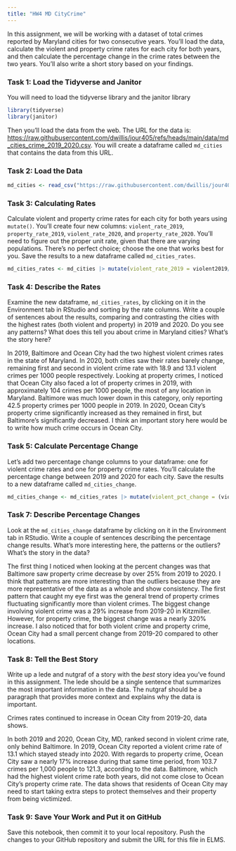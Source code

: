 ```yaml
---
title: "HW4 MD CityCrime"
---
```


In this assignment, we will be working with a dataset of total crimes reported by Maryland cities for two consecutive years. You'll load the data, calculate the violent and property crime rates for each city for both years, and then calculate the percentage change in the crime rates between the two years. You'll also write a short story based on your findings.

### Task 1: Load the Tidyverse and Janitor

You will need to load the tidyverse library and the janitor library

```r
library(tidyverse)
library(janitor)
```

Then you'll load the data from the web. The URL for the data is: <https://raw.githubusercontent.com/dwillis/jour405/refs/heads/main/data/md_cities_crime_2019_2020.csv>. You will create a dataframe called `md_cities` that contains the data from this URL.

### Task 2: Load the Data

```r
md_cities <- read_csv("https://raw.githubusercontent.com/dwillis/jour405/refs/heads/main/data/md_cities_crime_2019_2020.csv")
```

### Task 3: Calculating Rates

Calculate violent and property crime rates for each city for both years using `mutate()`. You'll create four new columns: `violent_rate_2019`, `property_rate_2019`, `violent_rate_2020`, and `property_rate_2020`. You'll need to figure out the proper unit rate, given that there are varying populations. There's no perfect choice; choose the one that works best for you. Save the results to a new dataframe called `md_cities_rates`.

```r
md_cities_rates <- md_cities |> mutate(violent_rate_2019 = violent2019/pop2019 * 1000, property_rate_2019 = property2019/pop2019 * 1000, violent_rate_2020 = violent2019/pop2020 * 1000, property_rate_2020 = property2020/pop2020 * 1000)
```

### Task 4: Describe the Rates

Examine the new dataframe, `md_cities_rates`, by clicking on it in the Environment tab in RStudio and sorting by the rate columns. Write a couple of sentences about the results, comparing and contrasting the cities with the highest rates (both violent and property) in 2019 and 2020. Do you see any patterns? What does this tell you about crime in Maryland cities? What's the story here?

In 2019, Baltimore and Ocean City had the two highest violent crimes rates in the state of Maryland. In 2020, both cities saw their rates barely change, remaining first and second in violent crime rate with 18.9 and 13.1 violent crimes per 1000 people respectively. Looking at property crimes, I noticed that Ocean City also faced a lot of property crimes in 2019, with approximately 104 crimes per 1000 people, the most of any location in Maryland. Baltimore was much lower down in this category, only reporting 42.5 property crimes per 1000 people in 2019. In 2020, Ocean City's property crime significantly increased as they remained in first, but Baltimore's significantly decreased. I think an important story here would be to write how much crime occurs in Ocean City.

### Task 5: Calculate Percentage Change

Let's add two percentage change columns to your dataframe: one for violent crime rates and one for property crime rates. You'll calculate the percentage change between 2019 and 2020 for each city. Save the results to a new dataframe called `md_cities_change`.

```r
md_cities_change <- md_cities_rates |> mutate(violent_pct_change = (violent_rate_2020-violent_rate_2019)/violent_rate_2019 * 100, property_pct_change = (property_rate_2020-property_rate_2019)/property_rate_2019 * 100)
```

### Task 7: Describe Percentage Changes

Look at the `md_cities_change` dataframe by clicking on it in the Environment tab in RStudio. Write a couple of sentences describing the percentage change results. What's more interesting here, the patterns or the outliers? What's the story in the data?

The first thing I noticed when looking at the percent changes was that Baltimore saw property crime decrease by over 25% from 2019 to 2020. I  think that patterns are more interesting than the outliers because they are more representative of the data as a whole and show consistency. The first pattern that caught my eye first was the general trend of property crimes fluctuating significantly more than violent crimes. The biggest change involving violent crime was a 29% increase from 2019-20 in Kitzmiller. However, for property crime, the biggest change was a nearly 320% increase. I also noticed that for both violent crime and property crime, Ocean City had a small percent change from 2019-20 compared to other locations.

### Task 8: Tell the Best Story

Write up a lede and nutgraf of a story with the *best* story idea you've found in this assignment. The lede should be a single sentence that summarizes the most important information in the data. The nutgraf should be a paragraph that provides more context and explains why the data is important.

Crimes rates continued to increase in Ocean City from 2019-20, data shows.

In both 2019 and 2020, Ocean City, MD, ranked second in violent crime rate, only behind Baltimore. In 2019, Ocean City reported a violent crime rate of 13.1 which stayed steady into 2020. With regards to property crime, Ocean City saw a nearly 17% increase during that same time period, from 103.7 crimes per 1,000 people to 121.3, according to the data. Baltimore, which had the highest violent crime rate both years, did not come close to Ocean City's property crime rate. The data shows that residents of Ocean City may need to start taking extra steps to protect themselves and their property from being victimized.



### Task 9: Save Your Work and Put it on GitHub

Save this notebook, then commit it to your local repository. Push the changes to your GitHub repository and submit the URL for this file in ELMS.

